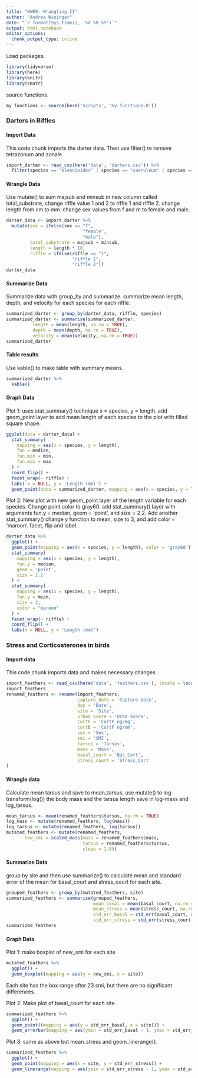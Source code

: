 ```yaml
---
title: "HW09: Wrangling II"
author: "Andrea Winingar"
date: "`r format(Sys.time(), '%d %B %Y')`"
output: html_notebook
editor_options: 
  chunk_output_type: inline
---
```


Load packages.

```r
library(tidyverse)
library(here)
library(knitr)
library(smatr)
```

source functions.

```r
my_functions <- source(here('Scripts', 'my_functions.R'))
```

### Darters in Riffles

#### Import Data

This code chunk imports the darter data. Then use filter() to remove tetrazonum and zonale. 

```r
import_darter <- read_csv(here('data', 'darters.csv')) %>% 
  filter(species == "blennioides" | species == "caeruleum" | species == "spectabile")
```

#### Wrangle Data

Use mutate() to sum majsub and minsub in new column called total_substrate, change riffle value 1 and 2 to riffle 1 and riffle 2. change length from cm to mm. change sex values from f and m to female and male. 

```r
darter_data <- import_darter %>% 
  mutate(sex = ifelse(sex == "f", 
                             "female", 
                             "male"),
         total_substrate = majsub + minsub,
         length = length * 10,
         riffle = ifelse(riffle == "1",
                         "riffle 1",
                         "riffle 2"))
darter_data
```

#### Summarize Data

Summarize data with group_by and summarize. summarize mean length, depth, and velocity for each species for each riffle. 

```r
summarized_darter <- group_by(darter_data, riffle, species)
summarized_darter <- summarise(summarized_darter, 
          length = mean(length, na.rm = TRUE), 
          depth = mean(depth, na.rm = TRUE),
          velocity = mean(velocity, na.rm = TRUE))
summarized_darter
```

#### Table results

Use kable() to make table with summary means.

```r
summarized_darter %>% 
  kable()
```

#### Graph Data

Plot 1: uses stat_summary() technique x = species, y = length. add geom_point layer to add mean length of each species to the plot with filled square shape.

```r
ggplot(data = darter_data) +
  stat_summary(
    mapping = aes(x = species, y = length),
    fun = median,
    fun.min = min,
    fun.max = max
  ) +
  coord_flip() +
  facet_wrap(~ riffle) +
  labs( x = NULL, y = 'Length (mm)') +
  geom_point(data = summarized_darter, mapping = aes(x = species, y = length), shape = 15)
```

Plot 2: New plot with new geom_point layer of the length variable for each species. Change point color to gray60. add stat_summary() layer with arguments fun.y = median, geom = 'point', and size = 2.2. Add another stat_summary() change y function to mean, size to 3, and add color = 'maroon'. facet, flip and label. 

```r
darter_data %>% 
  ggplot() +
  geom_point(mapping = aes(x = species, y = length), color = 'gray60') +
  stat_summary(
    mapping = aes(x = species, y = length),
    fun.y = median,
    geom = 'point',
    size = 2.2
  ) +
  stat_summary(
    mapping = aes(x = species, y = length),
    fun.y = mean,
    size = 3,
    color = "maroon"
  ) +
  facet_wrap(~ riffle) +
  coord_flip() +
  labs(x = NULL, y = 'Length (mm)')
```


### Stress and Corticosterones in birds

#### Import data

This code chunk imports data and makes necessary changes. 

```r
import_feathers <- read_csv(here('data', 'feathers.csv'), locale = locale(decimal_mark = ','))
import_feathers
renamed_feathers <- rename(import_feathers,
                           capture_date = 'Capture Date',
                           day = 'Date',
                           site = 'Site',
                           urban_score = 'Urba Score',
                           cortF = 'CortF ng/mg',
                           cortB = 'CortF ng/mm',
                           sex = 'Sex',
                           smi = 'SMI',
                           tarsus = 'Tarsus',
                           mass = 'Mass',
                           basal_court = 'Bas_Cort',
                           stress_court = 'Stress_Cort'
)
```

#### Wrangle data

Calculate mean tarsus and save to mean_tarsus, use mutate() to log-transform(log()) the body mass and the tarsus length save in log-mass and log_tarsus. 

```r
mean_tarsus <- mean(renamed_feathers$tarsus, na.rm = TRUE)
log_mass <- mutate(renamed_feathers, log(mass))
log_tarsus <- mutate(renamed_feathers, log(tarsus))
mutated_feathers <- mutate(renamed_feathers,
       new_smi = scaled_mass(mass = renamed_feathers$mass,
                             tarsus = renamed_feathers$tarsus,
                             slope = 1.8))
```

#### Summarize Data

group by site and then use summarize() to calculate mean and standard error of the mean for basal_court and stress_court for each site. 

```r
grouped_feathers <- group_by(mutated_feathers, site)
summarized_feathers <- summarise(grouped_feathers,
                                 mean_basal = mean(basal_court, na.rm = TRUE),
                                 mean_stress = mean(stress_court, na.rm = TRUE),
                                 std_err_basal = std_err(basal_court, na.rm = TRUE),
                                 std_err_stress = std_err(stress_court, na.rm = TRUE))
summarized_feathers
```

#### Graph Data

Plot 1: make boxplot of new_smi for each site

```r
mutated_feathers %>% 
  ggplot() +
  geom_boxplot(mapping = aes(y = new_smi, x = site))
```

Each site has the box range after 23 smi, but there are no significant differences.

Plot 2: Make  plot of basal_court for each site.

```r
summarized_feathers %>% 
  ggplot() +
  geom_point((mapping = aes(y = std_err_basal, x = site))) +
  geom_errorbar(mapping = aes(ymin = std_err_basal - 1, ymax = std_err_basal + 1, x = site))
```

Plot 3: same as above but mean_stress and geom_linerange().

```r
summarized_feathers %>% 
  ggplot() +
  geom_point(mapping = aes(x = site, y = std_err_stress)) +
  geom_linerange(mapping = aes(ymin = std_err_stress - 1, ymax = std_err_stress + 1, x = site))
```
